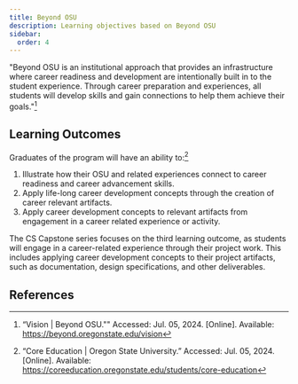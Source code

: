 ```yaml
---
title: Beyond OSU
description: Learning objectives based on Beyond OSU
sidebar:
  order: 4
---
```


"Beyond OSU is an institutional approach that provides an infrastructure where career readiness and development are intentionally built in to the student experience. Through career preparation and experiences, all students will develop skills and gain connections to help them achieve their goals."[^1]

## Learning Outcomes

Graduates of the program will have an ability to:[^2]

1. Illustrate how their OSU and related experiences connect to career readiness and career advancement skills. 
2. Apply life-long career development concepts through the creation of career relevant artifacts. 
3. Apply career development concepts to relevant artifacts from engagement in a career related experience or activity.

The CS Capstone series focuses on the third learning outcome, as students will engage in a career-related experience through their project work. This includes applying career development concepts to their project artifacts, such as documentation, design specifications, and other deliverables.

## References

[^1]: “Vision | Beyond OSU."" Accessed: Jul. 05, 2024. [Online]. Available: https://beyond.oregonstate.edu/vision

[^2]: “Core Education | Oregon State University.” Accessed: Jul. 05, 2024. [Online]. Available: https://coreeducation.oregonstate.edu/students/core-education